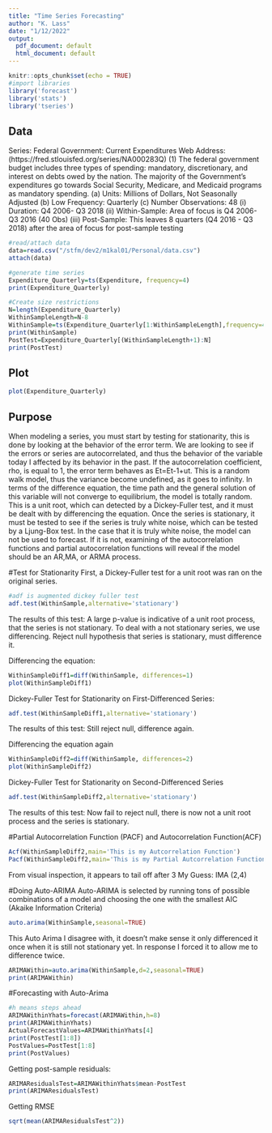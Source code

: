 ```yaml
---
title: "Time Series Forecasting"
author: "K. Lass"
date: "1/12/2022"
output:
  pdf_document: default
  html_document: default
---
```


```r
knitr::opts_chunk$set(echo = TRUE)
#import libraries 
library('forecast')
library('stats')
library('tseries')

```

## Data

Series:	Federal Government: Current Expenditures 
Web Address: (https://fred.stlouisfed.org/series/NA000283Q)
(1)	The federal government budget includes three types of spending: mandatory, discretionary, and interest on debts owed by the nation. The majority of the Government's expenditures go towards Social Security, Medicare, and Medicaid programs as mandatory spending. 
(a)	Units: Millions of Dollars, Not Seasonally Adjusted
(b)	Low Frequency: Quarterly
(c)	Number Observations: 48 
(i)	Duration: Q4 2006- Q3 2018
(ii)	Within-Sample: Area of focus is Q4 2006- Q3 2016 (40 Obs)
(iii)	Post-Sample: This leaves 8 quarters (Q4 2016 - Q3 2018) after the area of focus for post-sample testing


```r

#read/attach data
data=read.csv("/stfm/dev2/m1kal01/Personal/data.csv")
attach(data)

#generate time series
Expenditure_Quarterly=ts(Expenditure, frequency=4)
print(Expenditure_Quarterly)

#Create size restrictions
N=length(Expenditure_Quarterly)
WithinSampleLength=N-8
WithinSample=ts(Expenditure_Quarterly[1:WithinSampleLength],frequency=4,start=c(2006,4))
print(WithinSample)
PostTest=Expenditure_Quarterly[(WithinSampleLength+1):N]
print(PostTest)
```

## Plot


```r
plot(Expenditure_Quarterly)
```

## Purpose
When modeling a series, you must start by testing for stationarity, this is done by looking at the behavior of the error term. We are looking to see if the errors or series are autocorrelated, and thus the behavior of the variable today I affected by its behavior in the past. If the autocorrelation coefficient, rho, is equal to 1, the error term behaves as Et=Et-1+ut. This is a random walk model, thus the variance become undefined, as it goes to infinity. In terms of the difference equation, the time path and the general solution of this variable will not converge to equilibrium, the model is totally random. This is a unit root, which can detected by a Dickey-Fuller test, and it must be dealt with by differencing the equation. Once the series is stationary, it must be tested to see if the series is truly white noise, which can be tested by a Ljung-Box test. In the case that it is truly white noise, the model can not be used to forecast. If it is not, examining of the autocorrelation functions and partial autocorrelation functions will reveal if the model should be an AR,MA, or ARMA process.

#Test for Stationarity
First, a Dickey-Fuller test for a unit root was ran on the original series.

```r
#adf is augmented dickey fuller test
adf.test(WithinSample,alternative='stationary')
```
The results of this test:
A large p-value is indicative of a unit root process, that the series is not stationary. To deal with a not stationary series, we use differencing.
Reject null hypothesis that series is stationary, must difference it.

Differencing the equation:
```r
WithinSampleDiff1=diff(WithinSample, differences=1)
plot(WithinSampleDiff1)
```

Dickey-Fuller Test for Stationarity on First-Differenced Series:
```r
adf.test(WithinSampleDiff1,alternative='stationary')
```
The results of this test:
Still reject null, difference again.

Differencing the equation again
```r
WithinSampleDiff2=diff(WithinSample, differences=2)
plot(WithinSampleDiff2)
```

Dickey-Fuller Test for Stationarity on Second-Differenced Series
```r
adf.test(WithinSampleDiff2,alternative='stationary')
```
The results of this test:
Now fail to reject null, there is now not a unit root process and the series is stationary.

#Partial Autocorrelation Function (PACF) and Autocorrelation Function(ACF)
```r
Acf(WithinSampleDiff2,main='This is my Autcorrelation Function')
Pacf(WithinSampleDiff2,main='This is my Partial Autcorrelation Function')
```
From visual inspection, it appears to tail off after 3
My Guess: IMA (2,4)

#Doing Auto-ARIMA
Auto-ARIMA is selected by running tons of possible combinations of a model and choosing the one with the smallest AIC (Akaike Information Criteria)
```r
auto.arima(WithinSample,seasonal=TRUE)
```
This Auto Arima I disagree with, it doesn't make sense it only differenced it once when it is still not stationary yet.
In response I forced it to allow me to difference twice.
```r
ARIMAWithin=auto.arima(WithinSample,d=2,seasonal=TRUE)
print(ARIMAWithin)
```

#Forecasting with Auto-Arima 
```r
#h means steps ahead
ARIMAWithinYhats=forecast(ARIMAWithin,h=8)
print(ARIMAWithinYhats)
ActualForecastValues=ARIMAWithinYhats[4]
print(PostTest[1:8])
PostValues=PostTest[1:8]
print(PostValues)
```

Getting post-sample residuals:
```r
ARIMAResidualsTest=ARIMAWithinYhats$mean-PostTest
print(ARIMAResidualsTest)
```

Getting RMSE
```r
sqrt(mean(ARIMAResidualsTest^2))
```










